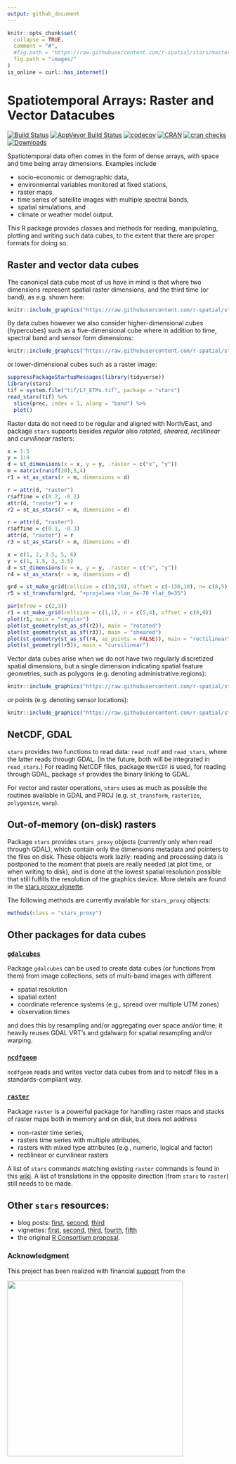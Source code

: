 ```yaml
---
output: github_document
---
```


<!-- README.md is generated from README.Rmd. Please edit that file - rmarkdown::render('README.Rmd', output_format = 'github_document', output_file = 'README.md') -->

```r
knitr::opts_chunk$set(
  collapse = TRUE,
  comment = "#",
  #fig.path = "https://raw.githubusercontent.com/r-spatial/stars/master/images/"
  fig.path = "images/"
)
is_online = curl::has_internet()
```

# Spatiotemporal Arrays: Raster and Vector Datacubes

[![Build Status](https://travis-ci.org/r-spatial/stars.png?branch=master)](https://travis-ci.org/r-spatial/stars) [![AppVeyor Build Status](https://ci.appveyor.com/api/projects/status/github/r-spatial/stars?branch=master&svg=true)](https://ci.appveyor.com/project/edzerpebesma/stars)
[![codecov](https://codecov.io/gh/r-spatial/stars/branch/master/graph/badge.svg)](https://codecov.io/gh/r-spatial/stars)
[![CRAN](http://www.r-pkg.org/badges/version/stars)](https://cran.r-project.org/package=stars) 
[![cran checks](https://cranchecks.info/badges/worst/stars)](https://cran.r-project.org/web/checks/check_results_stars.html)
[![Downloads](http://cranlogs.r-pkg.org/badges/stars?color=brightgreen)](http://www.r-pkg.org/pkg/stars)

Spatiotemporal data often comes in the form of dense arrays, with space and time being array dimensions. Examples include

-   socio-economic or demographic data,
-   environmental variables monitored at fixed stations,
-   raster maps
-   time series of satellite images with multiple spectral bands,
-   spatial simulations, and
-   climate or weather model output.

This R package provides classes and methods for reading,
manipulating, plotting and writing such data cubes, to the extent
that there are proper formats for doing so.

## Raster and vector data cubes

The canonical data cube most of us have in mind is that where two
dimensions represent spatial raster dimensions, and the third time
(or band), as e.g. shown here:

```r
knitr::include_graphics("https://raw.githubusercontent.com/r-spatial/stars/master/images/cube1.png")
```

By data cubes however we also consider higher-dimensional cubes
(hypercubes) such as a five-dimensional cube where in addition to
time, spectral band and sensor form dimensions:

```r
knitr::include_graphics("https://raw.githubusercontent.com/r-spatial/stars/master/images/cube2.png")
```

or lower-dimensional cubes such as a raster image:
```r
suppressPackageStartupMessages(library(tidyverse))
library(stars)
tif = system.file("tif/L7_ETMs.tif", package = "stars")
read_stars(tif) %>%
  slice(prec, index = 1, along = "band") %>%
  plot()
```

Raster data do not need to be regular and aligned with North/East,
and package `stars` supports besides _regular_ also _rotated_,
_sheared_, _rectilinear_ and _curvilinear_ rasters:

```r
x = 1:5
y = 1:4
d = st_dimensions(x = x, y = y, .raster = c("x", "y"))
m = matrix(runif(20),5,4)
r1 = st_as_stars(r = m, dimensions = d)

r = attr(d, "raster")
r$affine = c(0.2, -0.2)
attr(d, "raster") = r
r2 = st_as_stars(r = m, dimensions = d)

r = attr(d, "raster")
r$affine = c(0.1, -0.3)
attr(d, "raster") = r
r3 = st_as_stars(r = m, dimensions = d)

x = c(1, 2, 3.5, 5, 6)
y = c(1, 1.5, 3, 3.5)
d = st_dimensions(x = x, y = y, .raster = c("x", "y"))
r4 = st_as_stars(r = m, dimensions = d)

grd = st_make_grid(cellsize = c(10,10), offset = c(-130,10), n= c(8,5), crs=st_crs(4326))
r5 = st_transform(grd, "+proj=laea +lon_0=-70 +lat_0=35")

par(mfrow = c(2,3))
r1 = st_make_grid(cellsize = c(1,1), n = c(5,4), offset = c(0,0))
plot(r1, main = "regular")
plot(st_geometry(st_as_sf(r2)), main = "rotated")
plot(st_geometry(st_as_sf(r3)), main = "sheared")
plot(st_geometry(st_as_sf(r4, as_points = FALSE)), main = "rectilinear")
plot(st_geometry((r5)), main = "curvilinear")
```

Vector data cubes arise when we do not have two regularly discretized spatial dimensions, but a single dimension indicating spatial feature geometries, such as polygons (e.g. denoting administrative regions):

```r
knitr::include_graphics("https://raw.githubusercontent.com/r-spatial/stars/master/images/cube3.png")
```

or points (e.g. denoting sensor locations):

```r
knitr::include_graphics("https://raw.githubusercontent.com/r-spatial/stars/master/images/cube4.png")
```

## NetCDF, GDAL

`stars` provides two functions to read data: `read_ncdf` and
`read_stars`, where the latter reads through GDAL. (In the future,
both will be integrated in `read_stars`.) For reading NetCDF files,
package `RNetCDF` is used, for reading through GDAL, package `sf`
provides the binary linking to GDAL.

For vector and raster operations, `stars` uses as much as possible
the routines available in GDAL and PROJ (e.g. `st_transform`,
`rasterize`, `polygonize`, `warp`).

## Out-of-memory (on-disk) rasters

Package `stars` provides `stars_proxy` objects (currently only when
read through GDAL), which contain only the dimensions metadata and
pointers to the files on disk. These objects work lazily: reading
and processing data is postponed to the moment that pixels are
really needed (at plot time, or when writing to disk), and is done
at the lowest spatial resolution possible that still fulfills the
resolution of the graphics device. More
details are found in the [stars proxy
vignette](https://r-spatial.github.io/stars/articles/stars2.html).

The following methods are currently available for `stars_proxy` objects:
```r
methods(class = "stars_proxy")
```

## Other packages for data cubes

### [`gdalcubes`](https://github.com/appelmar/gdalcubes_R/)

Package `gdalcubes` can be used to create data cubes (or functions
from them) from image collections, sets of multi-band images with
different

* spatial resolution
* spatial extent
* coordinate reference systems (e.g., spread over multiple UTM zones)
* observation times

and does this by resampling and/or aggregating over space and/or
time; it heavily reuses GDAL VRT's and gdalwarp for spatial
resampling and/or warping.

### [`ncdfgeom`](https://github.com/USGS-R/ncdfgeom)

`ncdfgeom` reads and writes vector data cubes from and to netcdf
files in a standards-compliant way.

### [`raster`](https://github.com/rspatial/raster/)

Package `raster` is a powerful package for handling raster maps
and stacks of raster maps both in memory and on disk, but does
not address

* non-raster time series, 
* rasters time series with multiple attributes, 
* rasters with mixed type attributes (e.g., numeric, logical and factor)
* rectilinear or curvilinear rasters

A list of `stars` commands matching
existing `raster` commands is found in this
[wiki](https://github.com/r-spatial/stars/wiki/How-%60raster%60-functions-map-to-%60stars%60-functions).
A list of translations in the opposite direction (from `stars` to
`raster`) still needs to be made.

## Other `stars` resources:

* blog posts: [first](http://r-spatial.org/r/2017/11/23/stars1.html),
[second](https://www.r-spatial.org/r/2018/03/22/stars2.html),
[third](https://www.r-spatial.org/r/2018/03/23/stars3.html)
* vignettes: [first](https://r-spatial.github.io/stars/articles/stars1.html), [second](https://r-spatial.github.io/stars/articles/stars2.html), [third](https://r-spatial.github.io/stars/articles/stars3.html), [fourth](https://r-spatial.github.io/stars/articles/stars4.html), [fifth](https://r-spatial.github.io/stars/articles/stars5.html)
* the original [R Consortium proposal](https://github.com/edzer/stars/blob/master/PROPOSAL.md).

### Acknowledgment

This project has been realized with financial
[support](https://www.r-consortium.org/blog/2017/04/03/q1-2017-isc-grants)
from the

<a href="https://www.r-consortium.org/projects/awarded-projects">
<img src="http://pebesma.staff.ifgi.de/RConsortium_Horizontal_Pantone.png" width="400">
</a>

